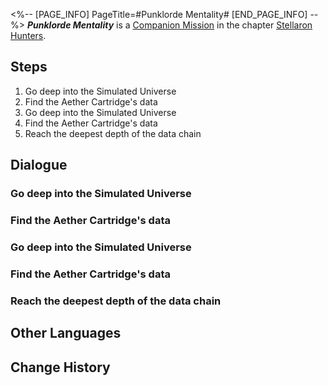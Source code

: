 <%-- [PAGE_INFO]
PageTitle=#Punklorde Mentality#
[END_PAGE_INFO] --%>
{{Stub|Dialogue, characters, and location(s)}}
{{Mission Infobox
|id            = 2000703
|title         = 
|image         = Mission Punklorde Mentality.png
|type          = Companion
|event_name    = 
|chapter       = Stellaron Hunters (Companion Mission Chapter)
|requirements  = 
|summary       = <!--official mission summary from Fate's Atlas-->
|characters    = <!--characters that appear in this mission-->
|startLocation = <!--location as it intially appears on the mission screen-->
|world         = <!--i.e. Penacony-->
|area          = <!--i.e. A Child's Dream-->
|prev          = 
|next          = 
|exp           = 
|credits       = 
|stellarJade   = 
|other         = 
}}
'''''Punklorde Mentality''''' is a [[Companion Mission]] in the chapter [[Stellaron Hunters (Companion Mission Chapter)|Stellaron Hunters]].

==Steps==
# Go deep into the Simulated Universe
# Find the Aether Cartridge's data
# Go deep into the Simulated Universe
# Find the Aether Cartridge's data
# Reach the deepest depth of the data chain

<!--
==Gameplay Notes==

--><!--
==Trial Character==

-->
==Dialogue==
{{Stub Dialogue}}
===Go deep into the Simulated Universe===
{{Mission Description|type=companion|location=<!--to be added-->|With Screwllum's help, you entered the Return Sequences of the Simulated Universe. Unsurprisingly, Silver Wolf's infiltration had reached here.<br />You have a hunch about this game hidden beneath the surface, and it will be revealed and resolved at the end of this adventure.}}
{{Dialogue Start}}
:{{tx}}
{{Dialogue End}}

===Find the Aether Cartridge's data===
{{Mission Description|type=companion|location=<!--to be added-->|update|With Screwllum's help, you entered the Return Sequences of the Simulated Universe. Unsurprisingly, Silver Wolf's infiltration had reached here.<br />You have a hunch about this game hidden beneath the surface, and it will be revealed and resolved at the end of this adventure.}}
{{Dialogue Start}}
:{{tx}}
{{Dialogue End}}

===Go deep into the Simulated Universe===
{{Mission Description|type=companion|location=<!--to be added-->|update|With Screwllum's help, you entered the Return Sequences of the Simulated Universe. Unsurprisingly, Silver Wolf's infiltration had reached here.<br />You have a hunch about this game hidden beneath the surface, and it will be revealed and resolved at the end of this adventure.}}
{{Dialogue Start}}
:{{tx}}
{{Dialogue End}}

===Find the Aether Cartridge's data===
{{Mission Description|type=companion|location=<!--to be added-->|update|With Screwllum's help, you entered the Return Sequences of the Simulated Universe. Unsurprisingly, Silver Wolf's infiltration had reached here.<br />You have a hunch about this game hidden beneath the surface, and it will be revealed and resolved at the end of this adventure.}}
{{Dialogue Start}}
:{{tx}}
{{Dialogue End}}

===Reach the deepest depth of the data chain===
{{Mission Description|type=companion|location=<!--to be added-->|update|With Screwllum's help, you entered the Return Sequences of the Simulated Universe. Unsurprisingly, Silver Wolf's infiltration had reached here.<br />You have a hunch about this game hidden beneath the surface, and it will be revealed and resolved at the end of this adventure.}}
{{Dialogue Start}}
:{{tx}}
{{Dialogue End}}

==Other Languages==
{{Other Languages
|en   = Punklorde Mentality
|zhs  = 朋克洛德精神
|zht  = 龐克洛德精神
|ja   = パンクロード精神
|ko   = 펑크 로드 스피릿
|es   = Mentalidad de Punklorde
|fr   = Mentalité punklordienne
|ru   = Дух Панклорда
|th   = Punklorde Mentality
|vi   = Tinh Thần Punklorde
|de   = Mental Punklorde
|id   = Punklorde Mentality
|pt   = Mentalidade de Punklorde
}}

==Change History==
{{Change History|1.1}}
